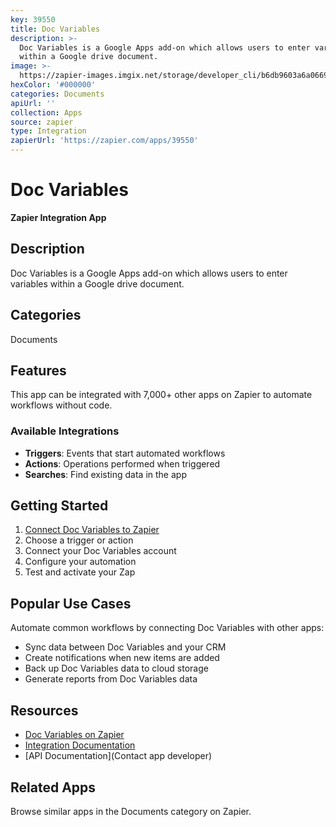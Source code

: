 ```yaml
---
key: 39550
title: Doc Variables
description: >-
  Doc Variables is a Google Apps add-on which allows users to enter variables
  within a Google drive document.
image: >-
  https://zapier-images.imgix.net/storage/developer_cli/b6db9603a6a06698d1a6a5e9d60727d0.png?auto=format%2Ccompress&ixlib=python-3.0.0&q=50
hexColor: '#000000'
categories: Documents
apiUrl: ''
collection: Apps
source: zapier
type: Integration
zapierUrl: 'https://zapier.com/apps/39550'
---
```

# Doc Variables

**Zapier Integration App**

## Description

Doc Variables is a Google Apps add-on which allows users to enter variables within a Google drive document.

## Categories

Documents

## Features

This app can be integrated with 7,000+ other apps on Zapier to automate workflows without code.

### Available Integrations

- **Triggers**: Events that start automated workflows
- **Actions**: Operations performed when triggered
- **Searches**: Find existing data in the app

## Getting Started

1. [Connect Doc Variables to Zapier](https://zapier.com/apps/39550)
2. Choose a trigger or action
3. Connect your Doc Variables account
4. Configure your automation
5. Test and activate your Zap

## Popular Use Cases

Automate common workflows by connecting Doc Variables with other apps:

- Sync data between Doc Variables and your CRM
- Create notifications when new items are added
- Back up Doc Variables data to cloud storage
- Generate reports from Doc Variables data

## Resources

- [Doc Variables on Zapier](https://zapier.com/apps/39550)
- [Integration Documentation](https://zapier.com/apps/39550/integrations)
- [API Documentation](Contact app developer)

## Related Apps

Browse similar apps in the Documents category on Zapier.
